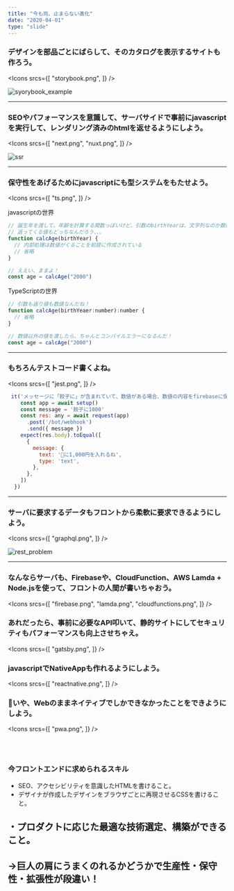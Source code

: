 ```yaml
---
title: "今も尚、止まらない進化"
date: "2020-04-01"
type: "slide"
---
```



###  デザインを部品ごとにばらして、そのカタログを表示するサイトも作ろう。

<Icons
  srcs={[
    "storybook.png",
  ]}
/>


![syorybook_example](./images/storybook_example.png)

<hr/>

### SEOやパフォーマンスを意識して、サーバサイドで事前にjavascriptを実行して、レンダリング済みのhtmlを返せるようにしよう。

<Icons
  srcs={[
    "next.png",
    "nuxt.png",
  ]}
/>

![ssr](./images/ssr.png)

<hr/>

### 保守性をあげるためにjavascriptにも型システムをもたせよう。

<Icons
  srcs={[
    "ts.png",
  ]}
/>

javascriptの世界

```javascript
// 誕生年を渡して、年齢を計算する関数っぽいけど、引数のbirthYearは、文字列なのか数値なのかどっちなんだろう、、、
// 返ってくる値もどっちなんだろう、、、
function calcAge(birthYear) {
  // 内部処理は数値がくることを前提に作成されている
  // 省略
}

// ええい、ままよ！
const age = calcAge("2000")
```

TypeScriptの世界

```javascript
// 引数も返り値も数値なんだね！
function calcAge(birthYeaer:number):number {
  // 省略
}

// 数値以外の値を渡したら、ちゃんとコンパイルエラーになるんだ！
const age = calcAge("2000")
```

<hr/>

### もちろんテストコード書くよね。

<Icons
  srcs={[
    "jest.png",
  ]}
/>

```javascript
 it('メッセージに「餃子に」が含まれていて、数値がある場合、数値の内容をfirebaseに保存して、メッセージ「🥟から1,000円を入れるね」を返すこと', async () => {
    const app = await setup()
    const message = '餃子に1000'
    const res: any = await request(app)
      .post('/bot/webhook')
      .send({ message })
    expect(res.body).toEqual([
      {
        message: {
          text: '🥟に1,000円を入れるね',
          type: 'text',
        },
      },
    ])
  })
```

<hr/>

### サーバに要求するデータもフロントから柔軟に要求できるようにしよう。

<Icons
  srcs={[
    "graphql.png",
  ]}
/>

![rest_problem](./images/rest_problem.png)

<hr/>

### なんならサーバも、Firebaseや、CloudFunction、AWS Lamda + Node.jsを使って、フロントの人間が書いちゃおう。

<Icons
  srcs={[
    "firebase.png",
    "lamda.png",
    "cloudfunctions.png",
  ]}
/>

### あれだったら、事前に必要なAPI叩いて、静的サイトにしてセキュリティもパフォーマンスも向上させちゃえ。

<Icons
  srcs={[
    "gatsby.png",
  ]}
/>

### javascriptでNativeAppも作れるようにしよう。

<Icons
  srcs={[
    "reactnative.png",
  ]}
/>

### いや、Webのままネイティブでしかできなかったことをできようにしよう。

<Icons
  srcs={[
    "pwa.png",
  ]}
/>

<br/>
<br/>

### 今フロントエンドに求められるスキル

- SEO、アクセシビリティを意識したHTMLを書けること。
- デザイナが作成したデザインをブラウザごとに再現させるCSSを書けること。

<div style={{  color: 'tomato' }}>
    <h2>・プロダクトに応じた最適な技術選定、構築ができること。</h2>
    <h2>→巨人の肩にうまくのれるかどうかで生産性・保守性・拡張性が段違い！</h2>
</div>